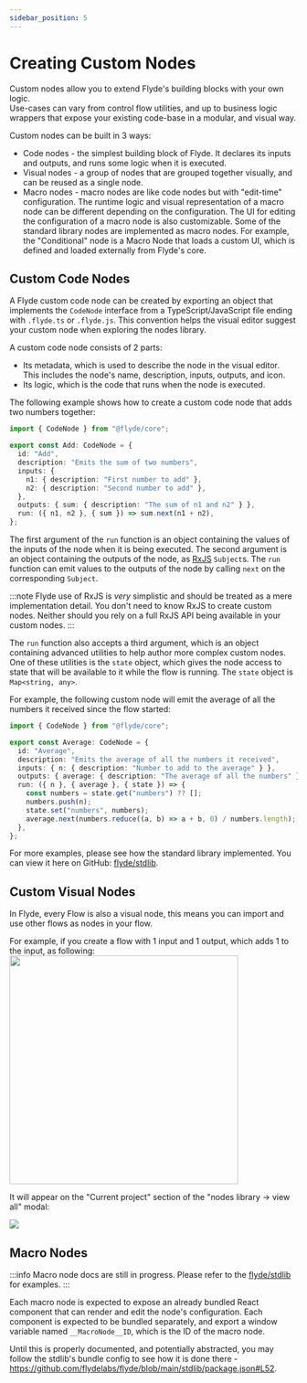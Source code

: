 ```yaml
---
sidebar_position: 5
---
```


# Creating Custom Nodes

Custom nodes allow you to extend Flyde's building blocks with your own logic.  
Use-cases can vary from control flow utilities, and up to business logic wrappers that expose your existing code-base in a modular, and visual way.

Custom nodes can be built in 3 ways:

- Code nodes - the simplest building block of Flyde. It declares its inputs and outputs, and runs some logic when it is executed.
- Visual nodes - a group of nodes that are grouped together visually, and can be reused as a single node.
- Macro nodes - macro nodes are like code nodes but with "edit-time" configuration. The runtime logic and visual representation of a macro node can be different depending on the configuration. The UI for editing the configuration of a macro node is also customizable. Some of the standard library nodes are implemented as macro nodes. For example, the "Conditional" node is a Macro Node that loads a custom UI, which is defined and loaded externally from Flyde's core.

## Custom Code Nodes

A Flyde custom code node can be created by exporting an object that implements the `CodeNode` interface from a TypeScript/JavaScript file ending with `.flyde.ts` or `.flyde.js`. This convention helps the visual editor suggest your custom node when exploring the nodes library.

A custom code node consists of 2 parts:

- Its metadata, which is used to describe the node in the visual editor. This includes the node's name, description, inputs, outputs, and icon.
- Its logic, which is the code that runs when the node is executed.

The following example shows how to create a custom code node that adds two numbers together:

```ts
import { CodeNode } from "@flyde/core";

export const Add: CodeNode = {
  id: "Add",
  description: "Emits the sum of two numbers",
  inputs: {
    n1: { description: "First number to add" },
    n2: { description: "Second number to add" },
  },
  outputs: { sum: { description: "The sum of n1 and n2" } },
  run: ({ n1, n2 }, { sum }) => sum.next(n1 + n2),
};
```

The first argument of the `run` function is an object containing the values of the inputs of the node when it is being executed. The second argument is an object containing the outputs of the node, as [RxJS](https://rxjs.dev/) `Subject`s. The `run` function can emit values to the outputs of the node by calling `next` on the corresponding `Subject`.

:::note
Flyde use of RxJS is _very_ simplistic and should be treated as a mere implementation detail. You don't need to know RxJS to create custom nodes. Neither should you rely on a full RxJS API being available in your custom nodes.
:::

The `run` function also accepts a third argument, which is an object containing advanced utilities to help author more complex custom nodes. One of these utilities is the `state` object, which gives the node access to state that will be available to it while the flow is running. The `state` object is `Map<string, any>`.

For example, the following custom node will emit the average of all the numbers it received since the flow started:

```ts
import { CodeNode } from "@flyde/core";

export const Average: CodeNode = {
  id: "Average",
  description: "Emits the average of all the numbers it received",
  inputs: { n: { description: "Number to add to the average" } },
  outputs: { average: { description: "The average of all the numbers" } },
  run: ({ n }, { average }, { state }) => {
    const numbers = state.get("numbers") ?? [];
    numbers.push(n);
    state.set("numbers", numbers);
    average.next(numbers.reduce((a, b) => a + b, 0) / numbers.length);
  },
};
```

For more examples, please see how the standard library implemented. You can view it here on GitHub: [flyde/stdlib](https://github.com/flydelabs/flyde/tree/main/stdlib).

## Custom Visual Nodes

In Flyde, every Flow is also a visual node, this means you can import and use other flows as nodes in your flow.

For example, if you create a flow with 1 input and 1 output, which adds 1 to the input, as following:
<img src={Image1} width="400" />

It will appear on the "Current project" section of the "nodes library -> view all" modal:

<img src={Image2}/>

## Macro Nodes

:::info
Macro node docs are still in progress. Please refer to the [flyde/stdlib](https://github.com/flydelabs/flyde/tree/main/stdlib) for examples.
:::

Each macro node is expected to expose an already bundled React component that can render and edit the node's configuration.
Each component is expected to be bundled separately, and export a window variable named `__MacroNode__ID`, which is the ID of the macro node.  

Until this is properly documented, and potentially abstracted, you may follow the stdlib's bundle config to see how it is done there - https://github.com/flydelabs/flyde/blob/main/stdlib/package.json#L52.







